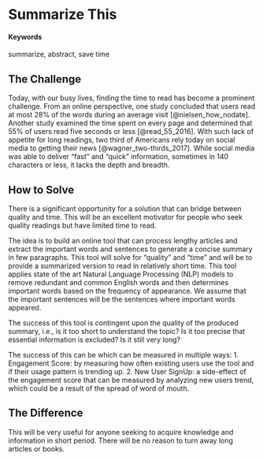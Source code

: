 # Summarize This {#summarize-this}

#### Keywords {-}

summarize, abstract, save time

## The Challenge
Today, with our busy lives, finding the time to read has become a prominent challenge. From an online perspective, one study concluded that users read at most 28% of the words during an average visit [@nielsen_how_nodate]. Another study examined the time spent on every page and determined that 55% of users read five seconds or less [@read_55_2016]. With such lack of appetite for long readings, two third of Americans rely today on social media to getting their news [@wagner_two-thirds_2017]. While social media was able to deliver "fast" and "quick" information, sometimes in 140 characters or less, it lacks the depth and breadth. 

## How to Solve
There is a significant opportunity for a solution that can bridge between quality and time. This will be an excellent motivator for people who seek quality readings but have limited time to read.

The idea is to build an online tool that can process lengthy articles and extract the important words and sentences to generate a concise summary in few paragraphs. This tool will solve for "quality" and "time" and will be to provide a summarized version to read in relatively short time. This tool applies state of the art Natural Language Processing (NLP) models to remove redundant and common English words and then determines important words based on the frequency of appearance. We assume that the important sentences will be the sentences where important words appeared.

The success of this tool is contingent upon the quality of the produced summary, i.e., is it too short to understand the topic? Is it too precise that essential information is excluded? Is it still very long? 

The success of this can be which can be measured in multiple ways: 
1. Engagement Score: by measuring how often existing users use the tool and if their usage pattern is trending up.
2. New User SignUp: a side-effect of the engagement score that can be measured by analyzing new users trend, which could be a result of the spread of word of mouth.

## The Difference
This will be very useful for anyone seeking to acquire knowledge and information in short period. There will be no reason to turn away long articles or books.